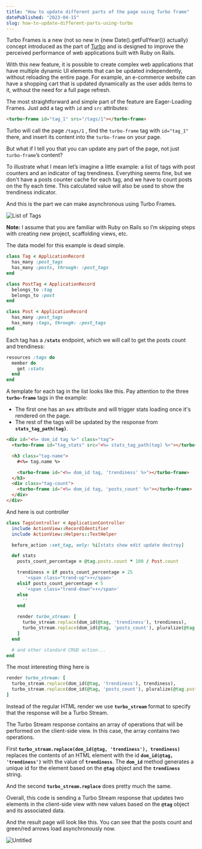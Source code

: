 ```yaml
---
title: "How to update different parts of the page using Turbo frame"
datePublished: "2023-04-15"
slug: how-to-update-different-parts-using-turbo
---
```


Turbo Frames is a new (not so new in {new Date().getFullYear()} actually) concept introduced as the part of
[Turbo](https://turbo.hotwired.dev/) and is designed to improve the perceived performance of web applications built
with Ruby on Rails.

With this new feature, it is possible to create complex web applications that have multiple dynamic UI elements that
can be updated independently, without reloading the entire page. For example, an e-commerce website can have a
shopping cart that is updated dynamically as the user adds items to it, without the need for a full page refresh.

The most straightforward and simple part of the feature are Eager-Loading Frames. Just add a tag with `id` and `src` attributes:

```html
<turbo-frame id="tag_1" src="/tags/1"></turbo-frame>
```

Turbo will call the page `/tags/1` , find the `turbo-frame` tag with `id="tag_1"` there, and insert its content into the `turbo-frame` on your page.

But what if I tell you that you can update any part of the page, not just `turbo-frame`’s content?

To illustrate what I mean let’s imagine a little example: a list of tags with post counters and an indicator of tag trendiness. Everything seems fine, but we don't have a posts counter cache for each tag, and we have to count posts on the fly each time. This calculated value will also be used to show the trendiness indicator.

And this is the part we can make asynchronous using Turbo Frames.

![List of Tags](./images/list-of-tags-with-highlight.png)

**Note:** I assume that you are familiar with Ruby on Rails so I’m skipping steps with creating new project, scaffolding views, etc.

The data model for this example is dead simple.

```ruby
class Tag < ApplicationRecord
  has_many :post_tags
  has_many :posts, through: :post_tags
end
```

```ruby
class PostTag < ApplicationRecord
  belongs_to :tag
  belongs_to :post
end
```

```ruby
class Post < ApplicationRecord
  has_many :post_tags
  has_many :tags, through: :post_tags
end
```

Each tag has a **`/stats`** endpoint, which we will call to get the posts count and trendiness:

```ruby
resources :tags do
  member do
    get :stats
  end
end
```

A template for each tag in the list looks like this. Pay attention to the three **`turbo-frame`** tags in the example:

- The first one has an **`src`** attribute and will trigger stats loading once it's rendered on the page.
- The rest of the tags will be updated by the response from **`stats_tag_path(tag)`**.

```html
<div id="<%= dom_id tag %>" class="tag">
  <turbo-frame id="tag_stats" src="<%= stats_tag_path(tag) %>"></turbo-frame>

  <h3 class="tag-name">
    #<%= tag.name %>

    <turbo-frame id="<%= dom_id tag, 'trendiness' %>"></turbo-frame>
  </h3>
  <div class="tag-count">
    <turbo-frame id="<%= dom_id tag, 'posts_count' %>"></turbo-frame>
  </div>
</div>
```

And here is out controller

```ruby
class TagsController < ApplicationController
  include ActionView::RecordIdentifier
  include ActionView::Helpers::TextHelper

  before_action :set_tag, only: %i[stats show edit update destroy]

  def stats
    posts_count_percentage = @tag.posts.count * 100 / Post.count

    trendiness = if posts_count_percentage > 25
       '<span class="trend-up">⬆</span>'
    elsif posts_count_percentage < 5
       '<span class="trend-down">⬇</span>'
    else
      ''
    end

    render turbo_stream: [
      turbo_stream.replace(dom_id(@tag, 'trendiness'), trendiness),
      turbo_stream.replace(dom_id(@tag, 'posts_count'), pluralize(@tag.posts.count, 'post')),
    ]
  end

  # and other standard CRUD action...
end
```

The most interesting thing here is

```ruby
render turbo_stream: [
  turbo_stream.replace(dom_id(@tag, 'trendiness'), trendiness),
  turbo_stream.replace(dom_id(@tag, 'posts_count'), pluralize(@tag.posts.count, 'post')),
]
```

Instead of the regular HTML render we use **`turbo_stream`** format to specify that the response will be a Turbo Stream.

The Turbo Stream response contains an array of operations that will be performed on the client-side view. In this case, the array contains two operations.

First  **`turbo_stream.replace(dom_id(@tag, 'trendiness'), trendiness)`** replaces the contents of an HTML element with the id **`dom_id(@tag, 'trendiness')`** with the value of **`trendiness`**. The **`dom_id`** method generates a unique id for the element based on the **`@tag`** object and the **`trendiness`** string.

And the second **`turbo_stream.replace`** does pretty much the same.

Overall, this code is sending a Turbo Stream response that updates two elements in the client-side view with new values based on the **`@tag`** object and its associated data.

And the result page will look like this. You can see that the posts count and green/red arrows load asynchronously now.

![Untitled](./images/list-of-tags-result.gif)
